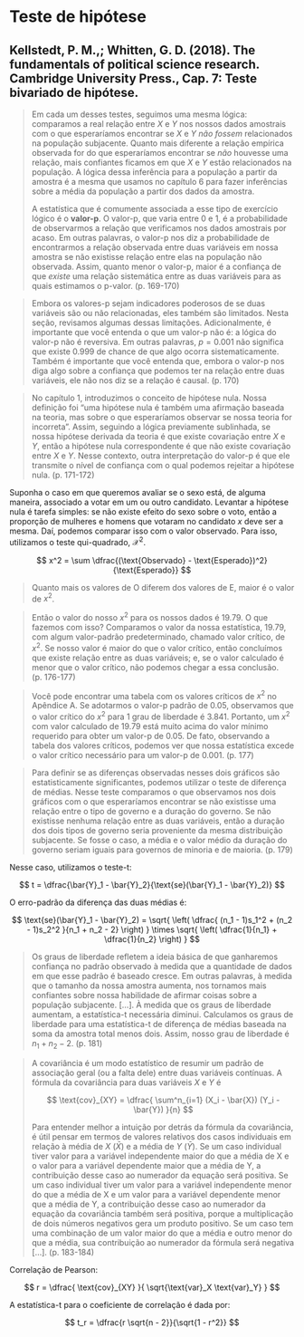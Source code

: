 # Teste de hipótese

## Kellstedt, P. M.,; Whitten, G. D. (2018). The fundamentals of political science research. Cambridge University Press., Cap. 7: Teste bivariado de hipótese.

> Em cada um desses testes, seguimos uma mesma lógica: comparamos a real relação entre $X$ e $Y$ nos nossos dados amostrais com o que esperaríamos encontrar se $X$ e $Y$ _não fossem_ relacionados na população subjacente. Quanto mais diferente a relação empírica observada for do que esperaríamos encontrar se _não_ houvesse uma relação, mais confiantes ficamos em que $X$ e $Y$ estão relacionados na população. A lógica dessa inferência para a população a partir da amostra é a mesma que usamos no capítulo 6 para fazer inferências sobre a média da população a partir dos dados da amostra.
>
> A estatística que é comumente associada a esse tipo de exercício lógico é o **valor-p**. O valor-p, que varia entre 0 e 1, é a probabilidade de observarmos a relação que verificamos nos dados amostrais por acaso. Em outras palavras, o valor-p nos diz a probabilidade de encontrarmos a relação observada entre duas variáveis em nossa amostra se não existisse relação entre elas na população não observada. Assim, quanto menor o valor-p, maior é a confiança de que _existe_ uma relação sistemática entre as duas variáveis para as quais estimamos o p-valor. (p. 169-170)

> Embora os valores-p sejam indicadores poderosos de se duas variáveis são ou não relacionadas, eles também são limitados. Nesta seção, revisamos algumas dessas limitações. Adicionalmente, é importante que você entenda o que um valor-p não é: a lógica do valor-p não é reversiva. Em outras palavras, $p = 0.001$ não significa que existe $0.999$ de chance de que algo ocorra sistematicamente. Também é importante que você entenda que, embora o valor-p nos diga algo sobre a confiança que podemos ter na relação entre duas variáveis, ele não nos diz se a relação é causal. (p. 170)

> No capítulo 1, introduzimos o conceito de hipótese nula. Nossa definição foi "uma hipótese nula é também uma afirmação baseada na teoria, mas sobre o que esperaríamos observar se nossa teoria for incorreta". Assim, seguindo a lógica previamente sublinhada, se nossa hipótese derivada da teoria é que existe covariação entre $X$ e $Y$, então a hipótese nula correspondente é que não existe covariação entre $X$ e $Y$. Nesse contexto, outra interpretação do valor-p é que ele transmite o nível de confiança com o qual podemos rejeitar a hipótese nula. (p. 171-172)

Suponha o caso em que queremos avaliar se o sexo está, de alguma maneira, associado a votar em um ou outro candidato. Levantar a hipótese nula é tarefa simples: se não existe efeito do sexo sobre o voto, então a proporção de mulheres e homens que votaram no candidato $x$ deve ser a mesma. Daí, podemos comparar isso com o valor observado. Para isso, utilizamos o teste qui-quadrado, $\mathcal{X}^2$.

$$
x^2 = \sum \dfrac{(\text{Observado} - \text{Esperado})^2}{\text{Esperado}}
$$

> Quanto mais os valores de O diferem dos valores de E, maior é o valor de $x^2$.

> Então o valor do nosso $x^2$ para os nossos dados é 19.79. O que fazemos com isso? Comparamos o valor da nossa estatística, 19.79, com algum valor-padrão predeterminado, chamado valor crítico, de $x^2$. Se nosso valor é maior do que o valor crítico, então concluímos que existe relação entre as duas variáveis; e, se o valor calculado é menor que o valor crítico, não podemos chegar a essa conclusão. (p. 176-177)

> Você pode encontrar uma tabela com os valores críticos de $x^2$ no Apêndice A. Se adotarmos o valor-p padrão de 0.05, observamos que o valor crítico do $x^2$ para 1 grau de liberdade é 3.841. Portanto, um $x^2$ com valor calculado de 19.79 está muito acima do valor mínimo requerido para obter um valor-p de 0.05. De fato, observando a tabela dos valores críticos, podemos ver que nossa estatística excede o valor crítico necessário para um valor-p de 0.001. (p. 177)

> Para definir se as diferenças observadas nesses dois gráficos são estatisticamente significantes, podemos utilizar o teste de diferença de médias. Nesse teste comparamos o que observamos nos dois gráficos com o que esperaríamos encontrar se não existisse uma relação entre o tipo de governo e a duração do governo. Se não existisse nenhuma relação entre as duas variáveis, então a duração dos dois tipos de governo seria proveniente da mesma distribuição subjacente. Se fosse o caso, a média e o valor médio da duração do governo seriam iguais para governos de minoria e de maioria. (p. 179)

Nesse caso, utilizamos o teste-t:

$$
t = \dfrac{\bar{Y}_1 - \bar{Y}_2}{\text{se}(\bar{Y}_1 - \bar{Y}_2)}
$$

O erro-padrão da diferença das duas médias é:

$$
\text{se}(\bar{Y}_1 - \bar{Y}_2) = \sqrt{ \left( \dfrac{ (n_1 - 1)s_1^2 + (n_2 - 1)s_2^2 }{n_1 + n_2 - 2} \right) } \times \sqrt{ \left( \dfrac{1}{n_1} + \dfrac{1}{n_2} \right) }
$$

> Os graus de liberdade refletem a ideia básica de que ganharemos confiança no padrão observado à medida que a quantidade de dados em que esse padrão é baseado cresce. Em outras palavras, à medida que o tamanho da nossa amostra aumenta, nos tornamos mais confiantes sobre nossa habilidade de afirmar coisas sobre a população subjacente. [...]. À medida que os graus de liberdade aumentam, a estatística-t necessária diminui. Calculamos os graus de liberdade para uma estatística-t de diferença de médias baseada na soma da amostra total menos dois. Assim, nosso grau de liberdade é $n_1 + n_2 - 2$. (p. 181)

> A covariância é um modo estatístico de resumir um padrão de associação geral (ou a falta dele) entre duas variáveis contínuas. A fórmula da covariância para duas variáveis $X$ e $Y$ é
>
> $$
> \text{cov}_{XY} = \dfrac{ \sum^n_{i=1} (X_i - \bar{X}) (Y_i - \bar{Y}) }{n}
> $$
>
> Para entender melhor a intuição por detrás da fórmula da covariância, é útil pensar em termos de valores relativos dos casos individuais em relação à média de $X$ ($\bar{X}$) e a média de $Y$ ($\bar{Y}$). Se um caso individual tiver valor para a variável independente maior do que a média de X e o valor para a variável dependente maior que a média de Y, a contribuição desse caso ao numerador da equação será positiva. Se um caso individual tiver um valor para a variável independente menor do que a média de X e um valor para a variável dependente menor que a média de Y, a contribuição desse caso ao numerador da equação da covariância também será positiva, porque a multiplicação de dois números negativos gera um produto positivo. Se um caso tem uma combinação de um valor maior do que a média e outro menor do que a média, sua contribuição ao numerador da fórmula será negativa [...]. (p. 183-184)

Correlação de Pearson:

$$
r = \dfrac{ \text{cov}_{XY} }{ \sqrt{\text{var}_X \text{var}_Y} }
$$

A estatística-t para o coeficiente de correlação é dada por:

$$
t_r = \dfrac{r \sqrt{n - 2}}{\sqrt{1 - r^2}}
$$




